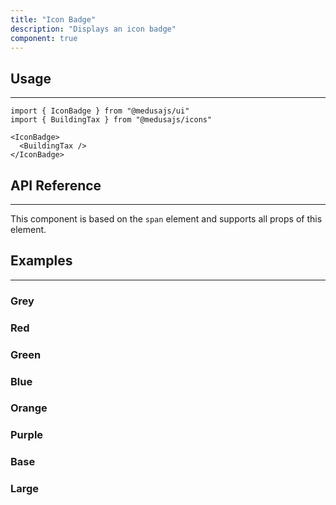 ---
title: "Icon Badge"
description: "Displays an icon badge"
component: true
---

<ComponentExample name="icon-badge-demo" />

## Usage

---

```tsx
import { IconBadge } from "@medusajs/ui"
import { BuildingTax } from "@medusajs/icons"
```

```tsx
<IconBadge>
  <BuildingTax />
</IconBadge>
```

## API Reference

---

This component is based on the `span` element and supports all props of this element.

<ComponentProps component="icon-badge" />

## Examples

---

### Grey

<ComponentExample name="icon-badge-grey" />

### Red

<ComponentExample name="icon-badge-red" />

### Green

<ComponentExample name="icon-badge-green" />

### Blue

<ComponentExample name="icon-badge-blue" />

### Orange

<ComponentExample name="icon-badge-orange" />

### Purple

<ComponentExample name="icon-badge-purple" />

### Base

<ComponentExample name="icon-badge-base" />

### Large

<ComponentExample name="icon-badge-large" />